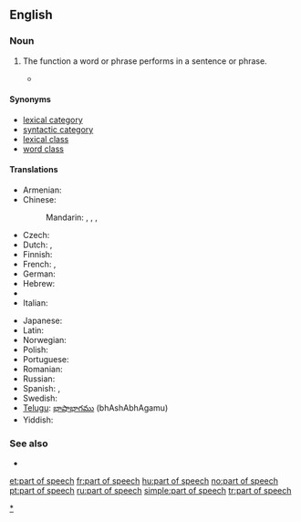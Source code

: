 ==English==
{{wikipedia}}

===Noun===
{{en-noun|sg=[[part]] [[of]] [[speech]]|pl=parts of speech}}

# {{grammar}} The function a word or phrase performs in a sentence or phrase.
#* {{quote-book|passage=One group of substantives, the gerunds (''scolding''), belongs to a form-class with infinitives and with other verb-forms, in serving as head for certain types of modifiers, such as a goal (''scolding the boys''). For this reason a system of '''parts of speech''' in a language like English cannot be set up in any fully satisfactory way: our list of '''parts of speech''' will depend upon which functions we take to be the most important.|title=Language|author=Leonard Bloomfield|year=1933|page=269}}

====Synonyms====
* [[lexical category]]
* [[syntactic category]]
* [[lexical class]]
* [[word class]]

====Translations====
{{trans-top|the function a word or phrase performs}}
* Armenian: {{t-|hy|խոսքի մաս|tr=xosk'i mas}}
* Chinese:
*: Mandarin: {{t|cmn|詞類|sc=Hani}}, {{t|cmn|词类|tr=cílèi|sc=Hani}}, {{t|cmn|詞性|sc=Hani}}, {{t|cmn|词性|tr=cíxìng|sc=Hani}}
* Czech: {{t+|cs|slovní druh|m}}
* Dutch: {{t-|nl|zinsdeel|n}}, {{t+|nl|woordsoort|f}}
* Finnish: {{t+|fi|sanaluokka}}
* French: {{t+|fr|classe lexicale|f}}, {{t+|fr|partie du discours|f}}
* German: {{t+|de|Wortart|f}}
* Hebrew: {{t-|he|חלק דיבור|m|tr=kh&eacute;lek dib&uacute;r}}
* {{trreq|Indonesian}}
* Italian: {{t+|it|parte del discorso|f}}
{{trans-mid}}
* Japanese: {{t+|ja|品詞|tr=ひんし, hinshi}}
* Latin: {{t-|la|pars orationis|alt=pars ōrātiōnis}}
* Norwegian: {{t+|no|ordklasse}}
* Polish: {{t|pl|część mowy|f}}
* Portuguese: {{t+|pt|classe gramatical|f}}
* Romanian: {{t-|ro|parte de vorbire|f}}
* Russian: {{t+|ru|часть речи|f|tr=čast’ réči}}
* Spanish: {{t|es|parte de la oración|f}}, {{t|es|parte de oración|f}}
* Swedish: {{t+|sv|ordklass|c}}
* [[Telugu]]: [[భాషాభాగము]] (bhAshAbhAgamu)
* Yiddish: {{t-|yi|ווערטערקלאַס|m|tr=verterklas|sc=yi-Hebr|xs=Yiddish}}
{{trans-bottom}}

===See also===
* {{list|en|parts of speech}}

[[Category:Parts of speech|*]]

[[et:part of speech]]
[[fr:part of speech]]
[[hu:part of speech]]
[[no:part of speech]]
[[pt:part of speech]]
[[ru:part of speech]]
[[simple:part of speech]]
[[tr:part of speech]]